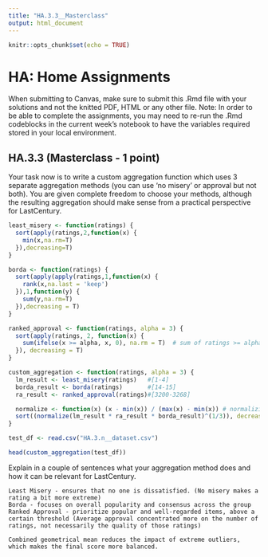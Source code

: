 ---
title: "HA.3.3__Masterclass"
output: html_document
---

```{r setup, include=FALSE}
knitr::opts_chunk$set(echo = TRUE)
```

# HA: Home Assignments

When submitting to Canvas, make sure to submit this .Rmd file with your solutions and not the knitted PDF, HTML or any other file. Note: In order to be able to complete the assignments, you may need to re-run the .Rmd codeblocks in the current week's notebook to have the variables required stored in your local environment.

## HA.3.3 (Masterclass - 1 point)

Your task now is to write a custom aggregation function which uses 3 separate aggregation methods (you can use 'no misery' or approval but not both). You are given complete freedom to choose your methods, although the resulting aggregation should make sense from a practical perspective for LastCentury.

```{r}
least_misery <- function(ratings) {
  sort(apply(ratings,2,function(x) {
    min(x,na.rm=T)
  }),decreasing=T)
}

borda <- function(ratings) {
  sort(apply(apply(ratings,1,function(x) {
    rank(x,na.last = 'keep')
  }),1,function(y) {
    sum(y,na.rm=T)
  }),decreasing = T)
}

ranked_approval <- function(ratings, alpha = 3) {
  sort(apply(ratings, 2, function(x) {
    sum(ifelse(x >= alpha, x, 0), na.rm = T)  # sum of ratings >= alpha, instead of sum of users
  }), decreasing = T)
}

custom_aggregation <- function(ratings, alpha = 3) {
  lm_result <- least_misery(ratings)   #[1-4]
  borda_result <- borda(ratings)       #[14-15]
  ra_result <- ranked_approval(ratings)#[3200-3268]

  normalize <- function(x) (x - min(x)) / (max(x) - min(x)) # normalizing result (0-1 scale)
  sort((normalize(lm_result * ra_result * borda_result)^(1/3)), decreasing = TRUE)
}

test_df <- read.csv("HA.3.n__dataset.csv")

head(custom_aggregation(test_df))
```


Explain in a couple of sentences what your aggregation method does and how it can be relevant for LastCentury.

```
Least Misery - ensures that no one is dissatisfied. (No misery makes a rating a bit more extreme)
Borda - focuses on overall popularity and consensus across the group
Ranked Approval - prioritize popular and well-regarded items, above a certain threshold (Average approval concentrated more on the number of ratings, not necessarily the quality of those ratings)

Combined geometrical mean reduces the impact of extreme outliers, which makes the final score more balanced.

```